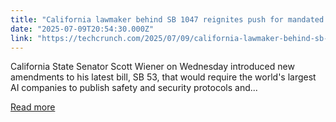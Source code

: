 ```yaml
---
title: "California lawmaker behind SB 1047 reignites push for mandated AI safety reports"
date: "2025-07-09T20:54:30.000Z"
link: "https://techcrunch.com/2025/07/09/california-lawmaker-behind-sb-1047-reignites-push-for-mandated-ai-safety-reports/"
---
```


California State Senator Scott Wiener on Wednesday introduced new amendments to his latest bill, SB 53, that would require the world's largest AI companies to publish safety and security protocols and...

[Read more](https://techcrunch.com/2025/07/09/california-lawmaker-behind-sb-1047-reignites-push-for-mandated-ai-safety-reports/)
